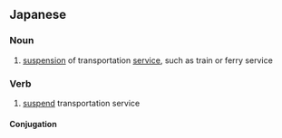 ==Japanese==
{{ja-kanjitab|うん|きゅう|yomi=on}}

===Noun===
{{ja-noun|うんきゅう}}

# [[suspension]] of transportation [[service]], such as train or ferry service

===Verb===
{{ja-verb-suru|tr=intrans|うんきゅう}}

# [[suspend]] transportation service
#: {{ja-usex|運休している区間がございます。|うんきゅう している くかん が ございます。|Service has been suspended in an area.}}

====Conjugation====
{{ja-suru|運休|うんきゅう}}